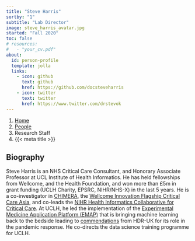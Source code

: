 ```yaml
---
title: "Steve Harris"
sortby: "1"
subtitle: "Lab Director"
image: steve_harris_avatar.jpg
started: "Fall 2020"
toc: false
# resources: 
#   - "your_cv.pdf"
about:
  id: person-profile
  template: jolla
  links:
    - icon: github
      text: github
      href: https://github.com/docsteveharris
    - icon: twitter
      text: twitter
      href: https://www.twitter.com/drstevok
---
```


```{=html}
<nav aria-label="breadcrumb">
  <ol class="breadcrumb">
    <li class="breadcrumb-item"><a href="../../index.html">Home</a></li>
    <li class="breadcrumb-item"><a href="../../people.html">People</a></li>
    <li class="breadcrumb-item active">Research Staff</li>
    <li class="breadcrumb-item active" aria-current="page">{{< meta title >}}</li>
  </ol>
</nav>
```

:::{#person-profile}
:::

## Biography
Steve Harris is an NHS Critical Care Consultant, and Honorary Associate Professor at UCL Institute of Health Informatics. He has held fellowships from Wellcome, and the Health Foundation, and won more than £5m in grant funding (UCLH Charity, EPSRC, NIHR/NHS-X) in the last 5 years. He is a co-investigator in [CHIMERA](https://www.ucl.ac.uk/chimera/),  the [Wellcome Innovation Flagship Critical Care Asia](https://wellcome.org/what-we-do/our-work/innovations-flagships/funded-projects#innovation-in-low--and-middle-income-countries--d06a), and co-leads the [NIHR Health Informatics Collaborative for Critical Care](https://hic.nihr.ac.uk/critical+care). At UCLH, he led the implementation of the [Experimental Medicine Application Platform (EMAP)](https://www.uclhospitals.brc.nihr.ac.uk/clinical-research-informatics-unit/data-infrastructure) that is bringing machine learning back to the bedside leading to [commendations](https://www.hdruk.org/case-studies/emap-experimental-medicine-application-platform/) from HDR-UK for its role in the pandemic response.  He co-directs the data science training programme for UCLH.
